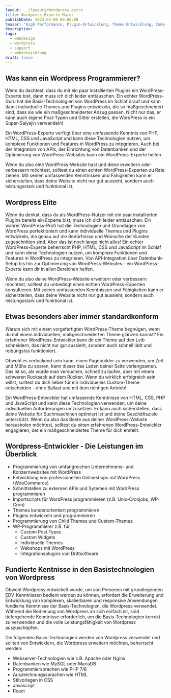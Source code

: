 ```yaml
---
layout: ../layouts/Wordpress.astro
title: Wordpress Experte Mainz
publishDate: 2023-03-09 00:00:00
teaser: "High Performance, Plugin-Entwicklung, Theme Entwicklung, Code- Erweiterungen, Custom Post Types, User Management, AJAX, REST, Gutenberg. Also alles was Dein Herz begehrt und noch mehr. "
description:
tags:
  - webdesign
  - wordpress
  - support
  - webentwicklung
draft: false
---
```


## Was kann ein Wordpress Programmierer?
Wenn du dachtest, dass du mit ein paar installierten Plugins ein WordPress-Experte bist, dann muss ich dich leider enttäuschen. Ein echter WordPress-Guru hat die Basis-Technologien von WordPress im Schlaf drauf und kann damit individuelle Themes und Plugins entwickeln, die so maßgeschneidert sind, dass sie wie ein maßgeschneiderter Anzug passen. Nicht nur das, er kann auch eigene Post-Typen und Gitter erstellen, die WordPress in ein Super-Saiyajin verwandeln!

Ein WordPress-Experte verfügt über eine umfassende Kenntnis von PHP, HTML, CSS und JavaScript und kann diese Technologien nutzen, um komplexe Funktionen und Features in WordPress zu integrieren. Auch bei der Integration von APIs, der Einrichtung von Datenbanken und der Optimierung von WordPress-Websites kann ein WordPress-Experte helfen.

Wenn du also eine WordPress-Website hast und diese erweitern oder verbessern möchtest, solltest du einen echten WordPress-Experten zu Rate ziehen. Mit seinen umfassenden Kenntnissen und Fähigkeiten kann er sicherstellen, dass deine Website nicht nur gut aussieht, sondern auch leistungsstark und funktional ist.
<ImageWD />
<CTA classes="mb-5 p-3 text-center" />


## Wordpress Elite
Wenn du denkst, dass du als WordPress-Nutzer mit ein paar installierten Plugins bereits ein Experte bist, muss ich dich leider enttäuschen. Ein wahrer WordPress-Profi hat die Technologien und Grundlagen von WordPress perfektioniert und kann individuelle Themes und Plugins entwickeln, die genau auf die Bedürfnisse und Wünsche der Kunden zugeschnitten sind. Aber das ist noch lange nicht alles! Ein echter WordPress-Experte beherrscht PHP, HTML, CSS und JavaScript im Schlaf und kann diese Technologien nutzen, um komplexe Funktionen und Features in WordPress zu integrieren. Von API-Integration über Datenbank-Setup bis hin zur Optimierung von WordPress-Websites - ein WordPress-Experte kann dir in allen Bereichen helfen.

Wenn du also deine WordPress-Website erweitern oder verbessern möchtest, solltest du unbedingt einen echten WordPress-Experten konsultieren. Mit seinen umfassenden Kenntnissen und Fähigkeiten kann er sicherstellen, dass deine Website nicht nur gut aussieht, sondern auch leistungsstark und funktional ist.

<ImageWD />
<CTA classes="mb-5 p-3 text-center" />


## Etwas besonders aber immer standardkonform
Warum sich mit einem vorgefertigten WordPress-Theme begnügen, wenn du mit einem individuellen, maßgeschneiderten Theme glänzen kannst? Ein erfahrener WordPress-Entwickler kann dir ein Theme auf den Leib schneidern, das nicht nur gut aussieht, sondern auch schnell lädt und reibungslos funktioniert.

Obwohl es verlockend sein kann, einen Pagebuilder zu verwenden, um Zeit und Mühe zu sparen, kann dieser das Laden deiner Seite verlangsamen. Das ist so, als würde man versuchen, schnell zu laufen, aber mit einem schweren Rucksack auf dem Rücken. Wenn du wirklich erfolgreich sein willst, solltest du dich lieber für ein individuelles Custom-Theme entscheiden - ohne Ballast und mit dem richtigen Antrieb!

Ein WordPress-Entwickler hat umfassende Kenntnisse von HTML, CSS, PHP und JavaScript und kann diese Technologien verwenden, um deine individuellen Anforderungen umzusetzen. Er kann auch sicherstellen, dass deine Website für Suchmaschinen optimiert ist und deine Geschäftsziele unterstützt. Wenn du also das Beste aus deiner WordPress-Website herausholen möchtest, solltest du einen erfahrenen WordPress-Entwickler engagieren, der ein maßgeschneidertes Theme für dich erstellt.

<ImageWD />
<CTA classes="mb-5 p-3 text-center" />


## Wordpress-Entwickler - Die Leistungen im Überblick
* Programmierung von umfangreichen Unternehmens- und Konzernwebsites mit WordPress
* Entwicklung von professionellen Onlineshops mit WordPress (WooCommerce)
* Schnittstellen zu externen APIs und Sytemen mit WordPress programmieren
* Importscripts für WordPress programmieren (z.B. Unix-Cronjobs, WP-Cron)
* Themes kundenorientiert programmieren
* Plugins entwickeln und programmieren
* Programmierung von Child Themes und Custom-Themes
* WP-Programmierer z.B. für
  * Custom Post Types
  * Custom Widgets
  * Individuelle Themes
  * Webshops mit WordPress
  * Integrationsplugins von Drittsoftware

<ImageWD />
<CTA classes="mb-5 p-3 text-center" />


## Fundierte Kentnisse in den Basistechnologien von Wordpress
Obwohl Wordpress entwickelt wurde, um von Personen mit grundlegenden EDV-Kenntnissen bedient werden zu können, erfordert die Erweiterung und Entwicklung von komplexen, skalierbaren und responsive Anwendungen fundierte Kenntnisse der Basis-Technologien, die Wordpress verwendet. Während die Bedienung von Wordpress an sich einfach ist, sind tiefergehende Kenntnisse erforderlich, um die Basis-Technologien korrekt zu verwenden und die volle Leistungsfähigkeit von Wordpress auszuschöpfen.

Die folgenden Basis-Technologien werden von Wordpress verwendet und sollten von Entwicklern, die Wordpress erweitern möchten, beherrscht werden:


* Webserver-Technologien wie z.B. Apache oder Nginx
* Datenbanken wie MySQL oder MariaDB
* Programmiersprachen wie PHP 7/8
* Auszeichnungssprachen wie HTML
* Stilvorlagen in CSS
* Javascript
* React
